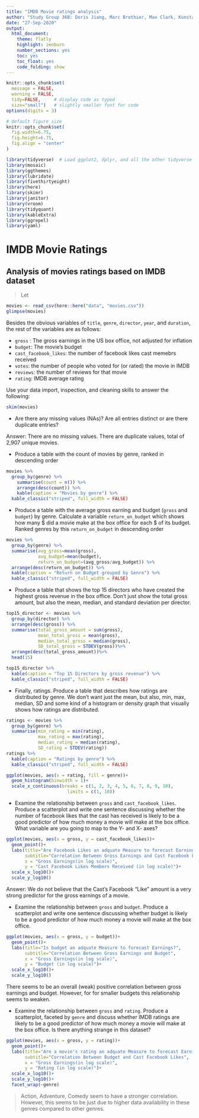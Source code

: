 ```yaml
---
title: "IMDB Movie ratings analysis"
author: "Study Group 36B: Doris Jiang, Marc Brothier, Max Clark, Konstantin Pinkl,                 Simon Yang, Viktor Nave"
date: "27-Sep-2020"
output:
  html_document:
    theme: flatly
    highlight: zenburn
    number_sections: yes
    toc: yes
    toc_float: yes
    code_folding: show
---
```


```r
knitr::opts_chunk$set(
  message = FALSE, 
  warning = FALSE, 
  tidy=FALSE,     # display code as typed
  size="small")   # slightly smaller font for code
options(digits = 3)

# default figure size
knitr::opts_chunk$set(
  fig.width=6.75, 
  fig.height=6.75,
  fig.align = "center"
)
```

```r
library(tidyverse)  # Load ggplot2, dplyr, and all the other tidyverse packages
library(mosaic)
library(ggthemes)
library(lubridate)
library(fivethirtyeight)
library(here)
library(skimr)
library(janitor)
library(vroom)
library(tidyquant)
library(kableExtra)
library(ggrepel)
library(yaml)
```


# IMDB Movie Ratings
## Analysis of movies ratings based on IMDB dataset

> Let

```r

movies <- read_csv(here::here("data", "movies.csv"))
glimpse(movies)

```

Besides the obvious variables of `title`, `genre`, `director`, `year`, and `duration`, the rest of the variables are as follows:

- `gross` : The gross earnings in the US box office, not adjusted for inflation
- `budget`: The movie's budget 
- `cast_facebook_likes`: the number of facebook likes cast memebrs received
- `votes`: the number of people who voted for (or rated) the movie in IMDB 
- `reviews`: the number of reviews for that movie
- `rating`: IMDB average rating 

Use your data import, inspection, and cleaning skills to answer the following:

```r
skim(movies)

```

- Are there any missing values (NAs)? Are all entries distinct or are there duplicate entries?

Answer: There are no missing values. There are duplicate values, total of 2,907 unique movies.

- Produce a table with the count of movies by genre, ranked in descending order

```r
movies %>% 
  group_by(genre) %>% 
    summarise(count = n()) %>% 
    arrange(desc(count)) %>% 
    kable(caption = "Movies by genre") %>% 
  kable_classic("striped", full_width = FALSE)
```


- Produce a table with the average gross earning and budget (`gross` and `budget`) by genre. Calculate a variable `return_on_budget` which shows how many $ did a movie make at the box office for each $ of its budget. Ranked genres by this `return_on_budget` in descending order

```r
movies %>% 
  group_by(genre) %>% 
  summarise(avg_gross=mean(gross),
            avg_budget=mean(budget),
            return_on_budget=(avg_gross/avg_budget)) %>% 
  arrange(desc(return_on_budget)) %>% 
  kable(caption = "Return on Budget grouped by Genre") %>% 
  kable_classic("striped", full_width = FALSE)

```

- Produce a table that shows the top 15 directors who have created the highest gross revenue in the box office. Don't just show the total gross amount, but also the mean, median, and standard deviation per director.

```r

top15_director <- movies %>% 
  group_by(director) %>% 
  arrange(desc(gross)) %>% 
  summarise(total_gross_amount = sum(gross),
            mean_total_gross = mean(gross),
            median_total_gross = median(gross),
            SD_total_gross = STDEV(gross))%>%
  arrange(desc(total_gross_amount))%>% 
  head(15)

top15_director %>% 
  kable(caption = "Top 15 Directors by gross revenue") %>% 
  kable_classic("striped", full_width = FALSE)


```

- Finally, ratings. Produce a table that describes how ratings are distributed by genre. We don't want just the mean, but also, min, max, median, SD and some kind of a histogram or density graph that visually shows how ratings are distributed. 

```r
ratings <- movies %>% 
  group_by(genre) %>% 
  summarise(min_rating = min(rating),
            max_rating = max(rating),
            median_rating = median(rating),
            SD_rating = STDEV(rating))
ratings %>% 
  kable(caption = "Ratings by genre") %>% 
  kable_classic("striped", full_width = FALSE)

ggplot(movies, aes(x = rating, fill = genre))+
  geom_histogram(binwidth = 1)+
  scale_x_continuous(breaks = c(1, 2, 3, 4, 5, 6, 7, 8, 9, 10),
                       limits = c(1, 10))


```

  - Examine the relationship between `gross` and `cast_facebook_likes`. Produce a scatterplot and write one sentence discussing whether the number of facebook likes that the cast has received is likely to be a good predictor of how much money a movie will make at the box office. What variable are you going to map to the Y- and X- axes?
  
  
```r

ggplot(movies, aes(x = gross, y = cast_facebook_likes))+
  geom_point()+ 
  labs(title="Are Facebook Likes an adquate Measure to forecast Earnings?",
       subtitle="Correlation Between Gross Earnings and Cast Facebook Likes",
       x = "Gross Earnings(in log scale)",
       y = "Cast Facebook Likes Members Received (in log scale)")+
  scale_x_log10()+
  scale_y_log10()

```
Answer: We do not believe that the Cast's Facebook "Like" amount is a very strong predictor for the gross earnings of a movie.

  - Examine the relationship between `gross` and `budget`. Produce a scatterplot and write one sentence discussing whether budget is likely to be a good predictor of how much money a movie will make at the box office.

```r

ggplot(movies, aes(x = gross, y = budget))+
  geom_point()+ 
  labs(title="Is budget an adquate Measure to forecast Earnings?",
       subtitle="Correlation Between Gross Earnings and Budget",
       x = "Gross Earnings(in log scale)",
       y = "Budget (in log scale)")+
  scale_x_log10()+
  scale_y_log10()


```
There seems to be an overall (weak) positive correlation between gross earnings and budget. However, for for smaller budgets this relationship seems to weaken.
  
  
  - Examine the relationship between `gross` and `rating`. Produce a scatterplot, faceted by `genre` and discuss whether IMDB ratings are likely to be a good predictor of how much money a movie will make at the box office. Is there anything strange in this dataset?

```r

ggplot(movies, aes(x = gross, y = rating))+
  geom_point()+ 
  labs(title="Are a movie's rating an adquate Measure to forecast Earnings?",
       subtitle="Correlation Between Budget and Cast Facebook Likes",
       x = "Gross Earnings(in log scale)",
       y = "Rating (in log scale)")+
  scale_x_log10()+
  scale_y_log10()+
  facet_wrap(~genre)

```
> Action, Adventure, Comedy seem to have a stronger correlation. However, this seems to be just due to higher data availability in these genres compared to other genres. 


